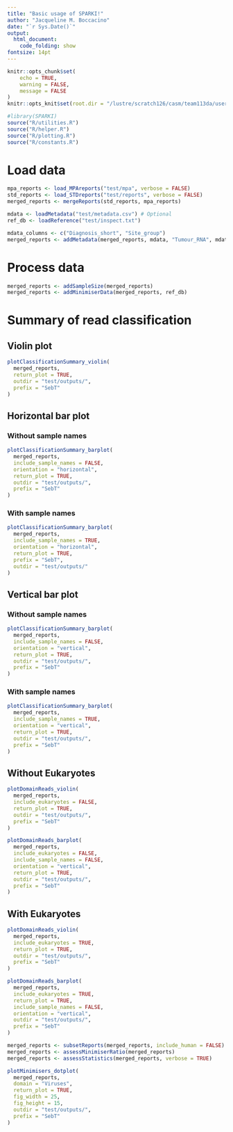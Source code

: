 ```yaml
---
title: "Basic usage of SPARKI!"
author: "Jacqueline M. Boccacino"
date: "`r Sys.Date()`"
output: 
  html_document:
    code_folding: show
fontsize: 14pt
---
```


```r
knitr::opts_chunk$set(
    echo = TRUE, 
    warning = FALSE, 
    message = FALSE
)
knitr::opts_knit$set(root.dir = "/lustre/scratch126/casm/team113da/users/jb62/projects/sparki/")

```

```r
#library(SPARKI)
source("R/utilities.R")
source("R/helper.R")
source("R/plotting.R")
source("R/constants.R")
```

# Load data

```r
mpa_reports <- load_MPAreports("test/mpa", verbose = FALSE)
std_reports <- load_STDreports("test/reports", verbose = FALSE)
merged_reports <- mergeReports(std_reports, mpa_reports)

mdata <- loadMetadata("test/metadata.csv") # Optional
ref_db <- loadReference("test/inspect.txt")
```

```r
mdata_columns <- c("Diagnosis_short", "Site_group")
merged_reports <- addMetadata(merged_reports, mdata, "Tumour_RNA", mdata_columns)
```

# Process data

```r
merged_reports <- addSampleSize(merged_reports)
merged_reports <- addMinimiserData(merged_reports, ref_db)
```

# Summary of read classification

## Violin plot

```r
plotClassificationSummary_violin(
  merged_reports, 
  return_plot = TRUE,
  outdir = "test/outputs/",
  prefix = "SebT"
)
```

## Horizontal bar plot

### Without sample names

```r

plotClassificationSummary_barplot(
  merged_reports, 
  include_sample_names = FALSE, 
  orientation = "horizontal",
  return_plot = TRUE,
  outdir = "test/outputs/",
  prefix = "SebT"
)

```

### With sample names

```r

plotClassificationSummary_barplot(
  merged_reports, 
  include_sample_names = TRUE, 
  orientation = "horizontal",
  return_plot = TRUE,
  prefix = "SebT",
  outdir = "test/outputs/"
)

```

## Vertical bar plot

### Without sample names

```r

plotClassificationSummary_barplot(
  merged_reports, 
  include_sample_names = FALSE, 
  orientation = "vertical",
  return_plot = TRUE,
  outdir = "test/outputs/",
  prefix = "SebT"
)

```

### With sample names

```r

plotClassificationSummary_barplot(
  merged_reports, 
  include_sample_names = TRUE, 
  orientation = "vertical", 
  return_plot = TRUE,
  outdir = "test/outputs/",
  prefix = "SebT"
)

```

## Without Eukaryotes

```r
plotDomainReads_violin(
  merged_reports, 
  include_eukaryotes = FALSE, 
  return_plot = TRUE,
  outdir = "test/outputs/",
  prefix = "SebT"
)
```

```r
plotDomainReads_barplot(
  merged_reports, 
  include_eukaryotes = FALSE, 
  include_sample_names = FALSE, 
  orientation = "vertical", 
  return_plot = TRUE,
  outdir = "test/outputs/",
  prefix = "SebT"
)
```


## With Eukaryotes

```r
plotDomainReads_violin(
  merged_reports, 
  include_eukaryotes = TRUE, 
  return_plot = TRUE,
  outdir = "test/outputs/",
  prefix = "SebT"
)
```

```r
plotDomainReads_barplot(
  merged_reports, 
  include_eukaryotes = TRUE, 
  return_plot = TRUE, 
  include_sample_names = FALSE, 
  orientation = "vertical",
  outdir = "test/outputs/",
  prefix = "SebT"
)
```

```r

merged_reports <- subsetReports(merged_reports, include_human = FALSE)
merged_reports <- assessMinimiserRatio(merged_reports)
merged_reports <- assessStatistics(merged_reports, verbose = TRUE)

plotMinimisers_dotplot(
  merged_reports, 
  domain = "Viruses", 
  return_plot = TRUE, 
  fig_width = 25, 
  fig_height = 15, 
  outdir = "test/outputs/",
  prefix = "SebT"
)
```
